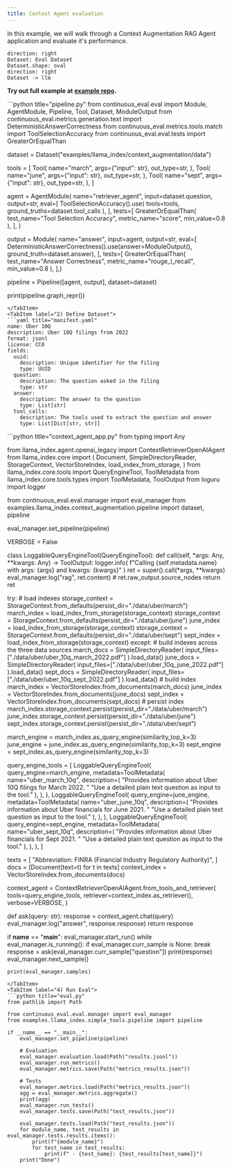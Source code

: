 ```yaml
---
title: Context Agent evaluation
---
```



In this example, we will walk through a Context Augmentation RAG Agent application and evaluate it's performance.

```d2
direction: right
Dataset: Eval Dataset
Dataset.shape: oval
direction: right
Dataset -> llm
```

**Try out full example at [example repo](https://github.com/relari-ai/examples).**

<Tabs>
<TabItem label="1) Define Pipeline">
```python title="pipeline.py"
from continuous_eval.eval import Module, AgentModule, Pipeline, Tool, Dataset, ModuleOutput
from continuous_eval.metrics.generation.text import DeterministicAnswerCorrectness
from continuous_eval.metrics.tools.match import ToolSelectionAccuracy
from continuous_eval.eval.tests import GreaterOrEqualThan

dataset = Dataset("examples/llama_index/context_augmentation/data")

tools = [
    Tool(
        name="march",
        args={"input": str},
        out_type=str,
    ),
    Tool(
        name="june",
        args={"input": str},
        out_type=str,
    ),
    Tool(
        name="sept",
        args={"input": str},
        out_type=str,
    ),
]

agent = AgentModule(
    name="retriever_agent",
    input=dataset.question,
    output=str,
    eval=[
        ToolSelectionAccuracy().use(
            tools=tools, ground_truths=dataset.tool_calls
        ),
    ],
    tests=[
        GreaterOrEqualThan(
            test_name="Tool Selection Accuracy", metric_name="score", min_value=0.8
        ),
    ],
)

output = Module(
    name="answer",
    input=agent,
    output=str,
    eval=[
        DeterministicAnswerCorrectness().use(answer=ModuleOutput(), ground_truth=dataset.answer),
    ],
    tests=[
        GreaterOrEqualThan(
            test_name="Answer Correctness", metric_name="rouge_l_recall", min_value=0.8
        ),
    ],)

pipeline = Pipeline([agent, output], dataset=dataset)

print(pipeline.graph_repr())

```
</TabItem>
<TabItem label="2) Define Dataset">
```yaml title="manifest.yaml"
name: Uber 10Q
description: Uber 10Q filings from 2022
format: jsonl
license: CC0
fields:
  uuid:
    description: Unique identifier for the filing
    type: UUID
  question:
    description: The question asked in the filing
    type: str
  answer:
    description: The answer to the question
    type: List[str]
  tool_calls:
    description: The tools used to extract the question and answer
    type: List[Dict[str, str]]
```
</TabItem>
<TabItem label="3) Run Context Agent App">
```python title="context_agent_app.py"
from typing import Any

from llama_index.agent.openai_legacy import ContextRetrieverOpenAIAgent
from llama_index.core import (
    Document,
    SimpleDirectoryReader,
    StorageContext,
    VectorStoreIndex,
    load_index_from_storage,
)
from llama_index.core.tools import QueryEngineTool, ToolMetadata
from llama_index.core.tools.types import ToolMetadata, ToolOutput
from loguru import logger

from continuous_eval.eval.manager import eval_manager
from examples.llama_index.context_augmentation.pipeline import dataset, pipeline

eval_manager.set_pipeline(pipeline)

VERBOSE = False


class LoggableQueryEngineTool(QueryEngineTool):
    def call(self, *args: Any, **kwargs: Any) -> ToolOutput:
        logger.info(
            f"Calling {self.metadata.name} with args: {args} and kwargs: {kwargs}"
        )
        ret = super().call(*args, **kwargs)
        eval_manager.log("rag", ret.content)
        # ret.raw_output.source_nodes
        return ret


try:
    # load indexes
    storage_context = StorageContext.from_defaults(persist_dir="./data/uber/march")
    march_index = load_index_from_storage(storage_context)
    storage_context = StorageContext.from_defaults(persist_dir="./data/uber/june")
    june_index = load_index_from_storage(storage_context)
    storage_context = StorageContext.from_defaults(persist_dir="./data/uber/sept")
    sept_index = load_index_from_storage(storage_context)
except:
    # build indexes across the three data sources
    march_docs = SimpleDirectoryReader(
        input_files=["./data/uber/uber_10q_march_2022.pdf"]
    ).load_data()
    june_docs = SimpleDirectoryReader(
        input_files=["./data/uber/uber_10q_june_2022.pdf"]
    ).load_data()
    sept_docs = SimpleDirectoryReader(
        input_files=["./data/uber/uber_10q_sept_2022.pdf"]
    ).load_data()
    # build index
    march_index = VectorStoreIndex.from_documents(march_docs)
    june_index = VectorStoreIndex.from_documents(june_docs)
    sept_index = VectorStoreIndex.from_documents(sept_docs)
    # persist index
    march_index.storage_context.persist(persist_dir="./data/uber/march")
    june_index.storage_context.persist(persist_dir="./data/uber/june")
    sept_index.storage_context.persist(persist_dir="./data/uber/sept")

march_engine = march_index.as_query_engine(similarity_top_k=3)
june_engine = june_index.as_query_engine(similarity_top_k=3)
sept_engine = sept_index.as_query_engine(similarity_top_k=3)

query_engine_tools = [
    LoggableQueryEngineTool(
        query_engine=march_engine,
        metadata=ToolMetadata(
            name="uber_march_10q",
            description=(
                "Provides information about Uber 10Q filings for March 2022. "
                "Use a detailed plain text question as input to the tool."
            ),
        ),
    ),
    LoggableQueryEngineTool(
        query_engine=june_engine,
        metadata=ToolMetadata(
            name="uber_june_10q",
            description=(
                "Provides information about Uber financials for June 2021. "
                "Use a detailed plain text question as input to the tool."
            ),
        ),
    ),
    LoggableQueryEngineTool(
        query_engine=sept_engine,
        metadata=ToolMetadata(
            name="uber_sept_10q",
            description=(
                "Provides information about Uber financials for Sept 2021. "
                "Use a detailed plain text question as input to the tool."
            ),
        ),
    ),
]

texts = [
    "Abbreviation: FINRA (Financial Industry Regulatory Authority)",
]
docs = [Document(text=t) for t in texts]
context_index = VectorStoreIndex.from_documents(docs)

context_agent = ContextRetrieverOpenAIAgent.from_tools_and_retriever(
    tools=query_engine_tools,
    retriever=context_index.as_retriever(),
    verbose=VERBOSE,
)


def ask(query: str):
    response = context_agent.chat(query)
    eval_manager.log("answer", response.response)
    return response


if __name__ == "__main__":
    eval_manager.start_run()
    while eval_manager.is_running():
        if eval_manager.curr_sample is None:
            break
        response = ask(eval_manager.curr_sample["question"])
        print(response)
        eval_manager.next_sample()

    print(eval_manager.samples)


```
</TabItem>
<TabItem label="4) Run Eval">
```python title="eval.py"
from pathlib import Path

from continuous_eval.eval.manager import eval_manager
from examples.llama_index.simple_tools.pipeline import pipeline

if __name__ == "__main__":
    eval_manager.set_pipeline(pipeline)

    # Evaluation
    eval_manager.evaluation.load(Path("results.jsonl"))
    eval_manager.run_metrics()
    eval_manager.metrics.save(Path("metrics_results.json"))

    # Tests
    eval_manager.metrics.load(Path("metrics_results.json"))
    agg = eval_manager.metrics.aggregate()
    print(agg)
    eval_manager.run_tests()
    eval_manager.tests.save(Path("test_results.json"))

    eval_manager.tests.load(Path("test_results.json"))
    for module_name, test_results in eval_manager.tests.results.items():
        print(f"{module_name}")
        for test_name in test_results:
            print(f" - {test_name}: {test_results[test_name]}")
    print("Done")
```
</TabItem>
</Tabs>
